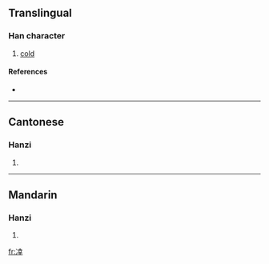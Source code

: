 ==Translingual==

===Han character===
{{Han char|rn=15|rad=冫|as=08|sn=10|four=|canj=戈一土廿十 (IMGTJ)}}

# [[cold]]

====References====
* {{Han ref|kx=0132.360|hdz=10298.040|uh=34D1|ud=13521}}

----

==Cantonese==

===Hanzi===
{{yue-hanzi|jyut=|y=haang6}}

# {{defn|Cantonese}}

----

==Mandarin==

===Hanzi===
{{cmn-hanzi|pin=[[xìng]] ([[xing4]])|wg=hsing<sup>4</sup>}}

# {{defn|Mandarin}}

[[fr:㓑]]